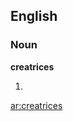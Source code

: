 ==English==

===Noun===
'''creatrices''' {{p}}

# {{plural of|[[creatrix#English|creatrix]]}}

[[ar:creatrices]]